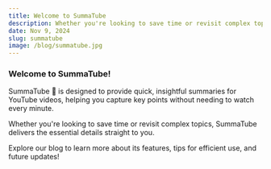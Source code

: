 ```yaml
---
title: Welcome to SummaTube
description: Whether you're looking to save time or revisit complex topics, SummaTube delivers the essential details straight to you.
date: Nov 9, 2024
slug: summatube
image: /blog/summatube.jpg
---
```


### Welcome to SummaTube!

SummaTube 🎥 is designed to provide quick, insightful summaries for YouTube videos, helping you capture key points without needing to watch every minute.

Whether you're looking to save time or revisit complex topics, SummaTube delivers the essential details straight to you.

Explore our blog to learn more about its features, tips for efficient use, and future updates!

